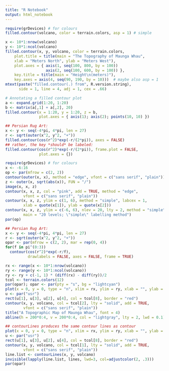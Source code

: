 ```yaml
---
title: "R Notebook"
output: html_notebook
---
```



```r
require(grDevices) # for colours
filled.contour(volcano, color = terrain.colors, asp = 1) # simple

x <- 10*1:nrow(volcano)
y <- 10*1:ncol(volcano)
filled.contour(x, y, volcano, color = terrain.colors,
    plot.title = title(main = "The Topography of Maunga Whau",
    xlab = "Meters North", ylab = "Meters West"),
    plot.axes = { axis(1, seq(100, 800, by = 100))
                  axis(2, seq(100, 600, by = 100)) },
    key.title = title(main = "Height\n(meters)"),
    key.axes = axis(4, seq(90, 190, by = 10)))  # maybe also asp = 1
mtext(paste("filled.contour(.) from", R.version.string),
      side = 1, line = 4, adj = 1, cex = .66)

# Annotating a filled contour plot
a <- expand.grid(1:20, 1:20)
b <- matrix(a[,1] + a[,2], 20)
filled.contour(x = 1:20, y = 1:20, z = b,
               plot.axes = { axis(1); axis(2); points(10, 10) })

## Persian Rug Art:
x <- y <- seq(-4*pi, 4*pi, len = 27)
r <- sqrt(outer(x^2, y^2, "+"))
filled.contour(cos(r^2)*exp(-r/(2*pi)), axes = FALSE)
## rather, the key *should* be labeled:
filled.contour(cos(r^2)*exp(-r/(2*pi)), frame.plot = FALSE,
               plot.axes = {})

```


```r
require(grDevices) # for colours
x <- -6:16
op <- par(mfrow = c(2, 2))
contour(outer(x, x), method = "edge", vfont = c("sans serif", "plain"))
z <- outer(x, sqrt(abs(x)), FUN = "/")
image(x, x, z)
contour(x, x, z, col = "pink", add = TRUE, method = "edge",
        vfont = c("sans serif", "plain"))
contour(x, x, z, ylim = c(1, 6), method = "simple", labcex = 1,
        xlab = quote(x[1]), ylab = quote(x[2]))
contour(x, x, z, ylim = c(-6, 6), nlev = 20, lty = 2, method = "simple",
        main = "20 levels; \"simple\" labelling method")
par(op)

## Persian Rug Art:
x <- y <- seq(-4*pi, 4*pi, len = 27)
r <- sqrt(outer(x^2, y^2, "+"))
opar <- par(mfrow = c(2, 2), mar = rep(0, 4))
for(f in pi^(0:3))
  contour(cos(r^2)*exp(-r/f),
          drawlabels = FALSE, axes = FALSE, frame = TRUE)

rx <- range(x <- 10*1:nrow(volcano))
ry <- range(y <- 10*1:ncol(volcano))
ry <- ry + c(-1, 1) * (diff(rx) - diff(ry))/2
tcol <- terrain.colors(12)
par(opar); opar <- par(pty = "s", bg = "lightcyan")
plot(x = 0, y = 0, type = "n", xlim = rx, ylim = ry, xlab = "", ylab = "")
u <- par("usr")
rect(u[1], u[3], u[2], u[4], col = tcol[8], border = "red")
contour(x, y, volcano, col = tcol[2], lty = "solid", add = TRUE,
        vfont = c("sans serif", "plain"))
title("A Topographic Map of Maunga Whau", font = 4)
abline(h = 200*0:4, v = 200*0:4, col = "lightgray", lty = 2, lwd = 0.1)

## contourLines produces the same contour lines as contour
plot(x = 0, y = 0, type = "n", xlim = rx, ylim = ry, xlab = "", ylab = "")
u <- par("usr")
rect(u[1], u[3], u[2], u[4], col = tcol[8], border = "red")
contour(x, y, volcano, col = tcol[1], lty = "solid", add = TRUE,
        vfont = c("sans serif", "plain"))
line.list <- contourLines(x, y, volcano)
invisible(lapply(line.list, lines, lwd=3, col=adjustcolor(2, .3)))
par(opar)
```
